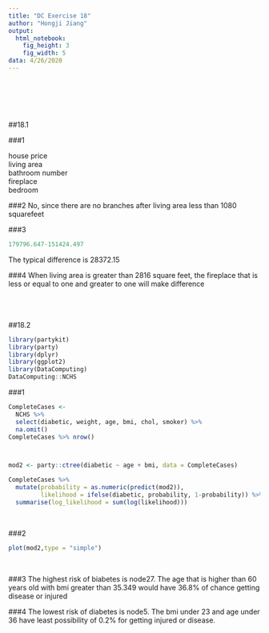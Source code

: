 ```yaml
---
title: "DC Exercise 18"
author: "Hongji Jiang"
output:
  html_notebook:
    fig_height: 3
    fig_width: 5
data: 4/26/2020
---
```





<br>
<br>
<br>
<br>

##18.1
<br>

###1

house price<br>
living area<br>
bathroom number<br>
fireplace<br>
bedroom<br>

###2
No, since there are no branches after living area less than 1080 squarefeet
<br>

###3
```r
179796.647-151424.497
```
The typical difference is 28372.15
<br>

###4
When living area is greater than 2816 square feet, the fireplace that is less or equal to one and greater to one will make difference
<br>
<br>
<br>
<br>

##18.2
```r
library(partykit)
library(party)
library(dplyr)
library(ggplot2)
library(DataComputing)
DataComputing::NCHS 
```

###1
```r
CompleteCases <- 
  NCHS %>%
  select(diabetic, weight, age, bmi, chol, smoker) %>%
  na.omit() 
CompleteCases %>% nrow()



mod2 <- party::ctree(diabetic ~ age + bmi, data = CompleteCases)

CompleteCases %>%
  mutate(probability = as.numeric(predict(mod2)), 
         likelihood = ifelse(diabetic, probability, 1-probability)) %>%
  summarise(log_likelihood = sum(log(likelihood)))

```
<br>

###2
```r

plot(mod2,type = "simple")

```
<br>

###3
The highest risk of biabetes is node27. The age that is higher than 60 years old with bmi greater than 35.349 would have 36.8% of chance getting disease or injured
<br>

###4
The lowest risk of diabetes is node5. The bmi under 23 and age under 36 have least possibility of 0.2% for getting injured or disease.


